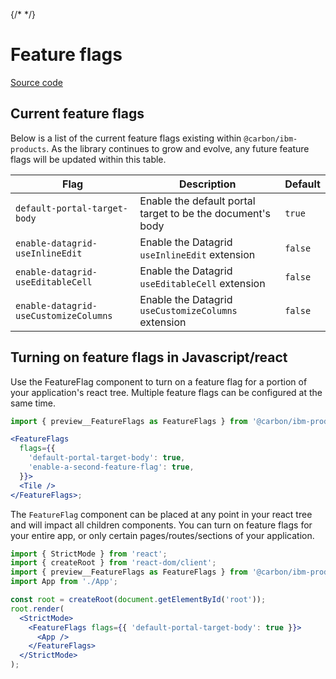 {/* <!-- `position:fixed` cause rendering issues, so do not render the modal --> */}


# Feature flags

[Source code](https://github.com/carbon-design-system/ibm-products/tree/main/packages/react/src/components/FeatureFlags)

## Current feature flags

Below is a list of the current feature flags existing within `@carbon/ibm-products`. As the library continues to grow and evolve,
any future feature flags will be updated within this table.


| Flag                                       | Description                                                              | Default |
| ------------------------------------------ | ------------------------------------------------------------------------ | ------- |
| `default-portal-target-body`               | Enable the default portal target to be the document's body               | `true`  |
| `enable-datagrid-useInlineEdit`            | Enable the Datagrid `useInlineEdit` extension                            | `false` |
| `enable-datagrid-useEditableCell`          | Enable the Datagrid `useEditableCell` extension                          | `false` |
| `enable-datagrid-useCustomizeColumns`      | Enable the Datagrid `useCustomizeColumns` extension                      | `false` |

## Turning on feature flags in Javascript/react

Use the FeatureFlag component to turn on a feature flag for a portion of your
application's react tree. Multiple feature flags can be configured at the same
time.

```jsx
import { preview__FeatureFlags as FeatureFlags } from '@carbon/ibm-products';

<FeatureFlags
  flags={{
    'default-portal-target-body': true,
    'enable-a-second-feature-flag': true,
  }}>
  <Tile />
</FeatureFlags>;
```

The `FeatureFlag` component can be placed at any point in your react tree and
will impact all children components. You can turn on feature flags for your
entire app, or only certain pages/routes/sections of your application.

```jsx
import { StrictMode } from 'react';
import { createRoot } from 'react-dom/client';
import { preview__FeatureFlags as FeatureFlags } from '@carbon/ibm-products';
import App from './App';

const root = createRoot(document.getElementById('root'));
root.render(
  <StrictMode>
    <FeatureFlags flags={{ 'default-portal-target-body': true }}>
      <App />
    </FeatureFlags>
  </StrictMode>
);
```
